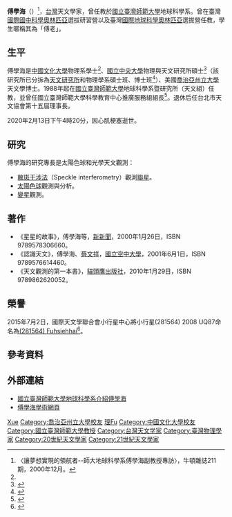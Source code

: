 {{Infobox_Scientist      
| name = 傅學海        
| image = Replace this image male.svg
| caption = 
| birth_date = {{birth_date|1952|4|13|}}
| birth_place = 
| death_date =  {{death_date_and_age|2020|2|13|1952|4|13}}         
| death_place = {{TWN}}[[臺北市|臺北市]]        
| residence = 
| nationality = 
| field = 天文學家       
| work_institution = [[國立臺灣師範大學|國立臺灣師範大學]]地球科學系    
| alma_mater = 中國文化大學物理系學士<br>[[國立中央大學|國立中央大學]]物理與天文研究所碩士<br>[[喬治亞州立大學|喬治亞州立大學]]天文學博士          
| doctoral_advisor =  
| doctoral_students =    
| known_for = 太陽色球和光學天文觀測
| prizes = 
| religion =      
| footnotes =    
}}
'''傅學海'''（{{bd|1952年|04月13日|2020年|02月13日|catIdx=Fu}}）<ref name="Newton">〈讓夢想實現的領航者--師大地球科學系傅學海副教授專訪〉，牛頓雜誌211期，2000年12月。</ref>，[[台灣|台灣]]天文學家，曾任教於[[國立臺灣師範大學|國立臺灣師範大學]]地球科學系。曾在臺灣[[國際國中科學奧林匹亞|國際國中科學奧林匹亞]]選拔研習營以及臺灣[[國際地球科學奧林匹亞|國際地球科學奧林匹亞]]選拔營任教，學生暱稱其為「傅老」。

== 生平 ==
傅學海是[[中國文化大學|中國文化大學]]物理系學士<ref name="Newton"/>、[[國立中央大學|國立中央大學]]物理與天文研究所碩士<ref>{{Cite web |url=http://www.astro.ncu.edu.tw/observatory/ncuo.php |title=科一館天文台 (中央大學校區天文台) |accessdate=2013-09-26 |archive-date=2013-09-27 |archive-url=https://web.archive.org/web/20130927174921/http://www.astro.ncu.edu.tw/observatory/ncuo.php |dead-url=no }}</ref>（該研究所已分拆為[[國立中央大學天文研究所|天文研究所]]和物理學系碩士班、博士班<ref>{{Cite web |url=http://www.phy.ncu.edu.tw/index.php?folder=infor&page=infor.php |title=國立中央大學物理系系所介紹 |accessdate=2012-02-17 |archive-date=2013-09-27 |archive-url=https://web.archive.org/web/20130927175119/http://www.phy.ncu.edu.tw/index.php?folder=infor&page=infor.php |dead-url=no }}</ref>）、美國[[喬治亞州立大學|喬治亞州立大學]]天文學博士。1988年起在[[國立臺灣師範大學|國立臺灣師範大學]]地球科學系暨研究所（天文組）任教，並曾任國立臺灣師範大學科學教育中心推廣服務組組長<ref>{{Cite web |url=http://www.sec.ntnu.edu.tw/about%20SEC/about-faculty.htm |title=臺灣師大科學教育中心人員 |accessdate=2012-02-17 |archive-date=2020-03-20 |archive-url=https://web.archive.org/web/20200320173333/http://www.sec.ntnu.edu.tw/about%20SEC/about-faculty.htm |dead-url=no }}</ref>。退休后任台北市天文協會第十五屆理事長。

2020年2月13日下午4時20分，因心肌梗塞逝世。

== 研究 ==
傅學海的研究專長是太陽色球和光學天文觀測：
*[[散斑成像|散斑干涉法]]（Speckle interferometry）觀測[[聯星|聯星]]。
*[[太陽|太陽]][[色球|色球]]觀測與分析。
*[[變星|變星]]觀測。

== 著作 ==
*《星星的故事》，傅學海等，[[新新聞|新新聞]]，2000年1月26日，ISBN 9789578306660。
*《認識天文》，傅學海、[[蔡文祥_(天文學家)|蔡文祥]]，[[國立空中大學|國立空中大學]]，2001年6月1日，ISBN 9789576614460。
*《天文觀測的第一本書》，[[貓頭鷹出版社|貓頭鷹出版社]]，2010年1月29日，ISBN 9789862620052。

== 榮譽 ==
2015年7月2日，國際天文學聯合會小行星中心將小行星(281564) 2008 UQ87命名為[[小行星281564|(281564) Fuhsiehhai]]<ref>{{Cite web |url=http://ssd.jpl.nasa.gov/sbdb.cgi?sstr=281564 |title=存档副本 |access-date=2015-07-14 |archive-date=2021-07-24 |archive-url=https://web.archive.org/web/20210724144253/https://ssd.jpl.nasa.gov/sbdb.cgi?sstr=281564 }}</ref>。

== 參考資料 ==
{{reflist}}

== 外部連結 ==
* [http://www.geos.ntnu.edu.tw/members/bio.php?PID=19 國立臺灣師範大學地球科學系介紹傅學海] {{Wayback|url=http://www.geos.ntnu.edu.tw/members/bio.php?PID=19 |date=20160914155634 }}
* [http://140.122.144.95/home/2_people/a_teacher/fu_hsiehhai.htm 傅學海學術網頁] {{Wayback|url=http://140.122.144.95/home/2_people/a_teacher/fu_hsiehhai.htm |date=20160914195012 }}

{{Authority control}}
{{DEFAULTSORT:Fu傅}}
[[Category:傅姓|Xue]]
[[Category:喬治亞州立大學校友|Category:喬治亞州立大學校友]]
[[Category:國立中央大學校友|理Fu]]
[[Category:中國文化大學校友|Category:中國文化大學校友]]
[[Category:國立臺灣師範大學教授|Category:國立臺灣師範大學教授]]
[[Category:台灣天文学家|Category:台灣天文学家]]
[[Category:臺灣物理學家|Category:臺灣物理學家]]
[[Category:20世紀天文學家|Category:20世紀天文學家]]
[[Category:21世紀天文學家|Category:21世紀天文學家]]